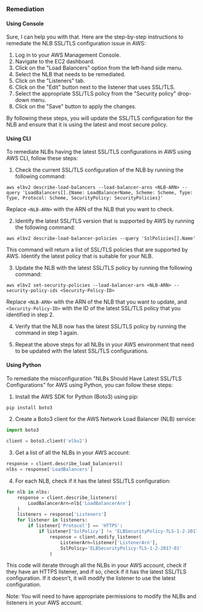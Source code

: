 ### Remediation

#### Using Console

Sure, I can help you with that. Here are the step-by-step instructions to remediate the NLB SSL/TLS configuration issue in AWS:

1. Log in to your AWS Management Console.
2. Navigate to the EC2 dashboard.
3. Click on the "Load Balancers" option from the left-hand side menu.
4. Select the NLB that needs to be remediated.
5. Click on the "Listeners" tab.
6. Click on the "Edit" button next to the listener that uses SSL/TLS.
7. Select the appropriate SSL/TLS policy from the "Security policy" drop-down menu.
8. Click on the "Save" button to apply the changes.

By following these steps, you will update the SSL/TLS configuration for the NLB and ensure that it is using the latest and most secure policy.

#### Using CLI

To remediate NLBs having the latest SSL/TLS configurations in AWS using AWS CLI, follow these steps:

1. Check the current SSL/TLS configuration of the NLB by running the following command:

```
aws elbv2 describe-load-balancers --load-balancer-arns <NLB-ARN> --query 'LoadBalancers[].{Name: LoadBalancerName, Scheme: Scheme, Type: Type, Protocol: Scheme, SecurityPolicy: SecurityPolicies}'
```

Replace `<NLB-ARN>` with the ARN of the NLB that you want to check.

2. Identify the latest SSL/TLS version that is supported by AWS by running the following command:

```
aws elbv2 describe-load-balancer-policies --query 'SslPolicies[].Name'
```

This command will return a list of SSL/TLS policies that are supported by AWS. Identify the latest policy that is suitable for your NLB.

3. Update the NLB with the latest SSL/TLS policy by running the following command:

```
aws elbv2 set-security-policies --load-balancer-arn <NLB-ARN> --security-policy-ids <Security-Policy-ID>
```

Replace `<NLB-ARN>` with the ARN of the NLB that you want to update, and `<Security-Policy-ID>` with the ID of the latest SSL/TLS policy that you identified in step 2.

4. Verify that the NLB now has the latest SSL/TLS policy by running the command in step 1 again.

5. Repeat the above steps for all NLBs in your AWS environment that need to be updated with the latest SSL/TLS configurations.

#### Using Python

To remediate the misconfiguration "NLBs Should Have Latest SSL/TLS Configurations" for AWS using Python, you can follow these steps:

1. Install the AWS SDK for Python (Boto3) using pip:

```python
pip install boto3
```

2. Create a Boto3 client for the AWS Network Load Balancer (NLB) service:

```python
import boto3

client = boto3.client('elbv2')
```

3. Get a list of all the NLBs in your AWS account:

```python
response = client.describe_load_balancers()
nlbs = response['LoadBalancers']
```

4. For each NLB, check if it has the latest SSL/TLS configuration:

```python
for nlb in nlbs:
    response = client.describe_listeners(
        LoadBalancerArn=nlb['LoadBalancerArn']
    )
    listeners = response['Listeners']
    for listener in listeners:
        if listener['Protocol'] == 'HTTPS':
            if listener['SslPolicy'] != 'ELBSecurityPolicy-TLS-1-2-2017-01':
                response = client.modify_listener(
                    ListenerArn=listener['ListenerArn'],
                    SslPolicy='ELBSecurityPolicy-TLS-1-2-2017-01'
                )
```

This code will iterate through all the NLBs in your AWS account, check if they have an HTTPS listener, and if so, check if it has the latest SSL/TLS configuration. If it doesn't, it will modify the listener to use the latest configuration.

Note: You will need to have appropriate permissions to modify the NLBs and listeners in your AWS account.

